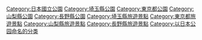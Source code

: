 [[Category:日本國立公園|Category:日本國立公園]]
[[Category:埼玉縣公園|Category:埼玉縣公園]]
[[Category:東京都公園|Category:東京都公園]]
[[Category:山梨縣公園|Category:山梨縣公園]]
[[Category:長野縣公園|Category:長野縣公園]]
[[Category:埼玉縣旅遊景點|Category:埼玉縣旅遊景點]]
[[Category:東京都旅遊景點|Category:東京都旅遊景點]]
[[Category:山梨縣旅遊景點|Category:山梨縣旅遊景點]]
[[Category:長野縣旅遊景點|Category:長野縣旅遊景點]]
[[Category:以日本公园命名的分类|Category:以日本公园命名的分类]]